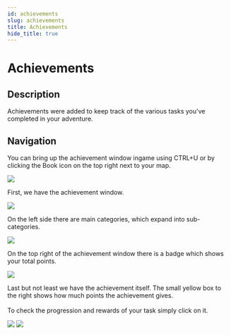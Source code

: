 ```yaml
---
id: achievements
slug: achievements
title: Achievements
hide_title: true
---
```



# Achievements

## **Description**

Achievements were added to keep track of the various tasks you've completed in your adventure. 

## **Navigation**

You can bring up the achievement window ingame using CTRL+U or by clicking the Book icon on the top right next to your map.

![](/img/custom-features/achievements/button.png)

First, we have the achievement window.

![](/img/custom-features/achievements/window.png)

On the left side there are main categories, which expand into sub-categories.

![](/img/custom-features/achievements/window-tabs.png)

On the top right of the achievement window there is a badge which shows your total points.

![](/img/custom-features/achievements/window-points.png)

Last but not least we have the achievement itself. The small yellow box to the right shows how much points the achievement gives. <br></br>
To check the progression and rewards of your task simply click on it.

![](/img/custom-features/achievements/window-progression.png)
![](/img/custom-features/achievements/window-progression-advanced.png)
